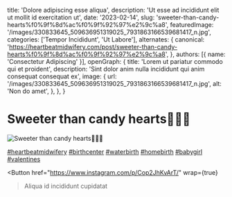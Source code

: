   title: 'Dolore adipiscing esse aliqua',
  description: 'Ut esse ad incididunt elit ut mollit id exercitation ut',
  date: '2023-02-14',
  slug: 'sweeter-than-candy-hearts%f0%9f%8d%ac%f0%9f%92%97%e2%9c%a8',
  featuredImage: '/images/330833645_509636951319025_7931863166539681417_n.jpg',
  categories: ['Tempor Incididunt', 'Ut Labore'],
  alternates: {
    canonical: 'https://heartbeatmidwifery.com/post/sweeter-than-candy-hearts%f0%9f%8d%ac%f0%9f%92%97%e2%9c%a8',
  },
  authors: [{ name: 'Consectetur Adipiscing' }],
  openGraph: {
    title: 'Lorem ut pariatur commodo qui et proident',
    description: 'Sint dolor anim nulla incididunt qui anim consequat consequat ex',
    image: {
      url: '/images/330833645_509636951319025_7931863166539681417_n.jpg',
      alt: 'Non do amet',
    },
  },
}


# Sweeter than candy hearts🍬💗✨

<Image
  src="/images/330833645_509636951319025_7931863166539681417_n.jpg"
  size="large"
  wrap={true}
  alt="Sweeter than candy hearts🍬💗✨"
/>

[#heartbeatmidwifery](https://www.instagram.com/explore/tags/heartbeatmidwifery/) [#birthcenter](https://www.instagram.com/explore/tags/birthcenter/) [#waterbirth](https://www.instagram.com/explore/tags/waterbirth/) [#homebirth](https://www.instagram.com/explore/tags/homebirth/) [#babygirl](https://www.instagram.com/explore/tags/babygirl/) [#valentines](https://www.instagram.com/explore/tags/valentines/)

<Button
  href="https://www.instagram.com/p/Cop2JhKvArT/"
  wrap={true}
>Aliqua id incididunt cupidatat</Button>
